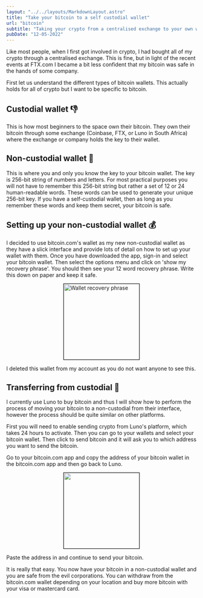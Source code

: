 ```yaml
---
layout: "../../layouts/MarkdownLayout.astro"
title: "Take your bitcoin to a self custodial wallet"
url: "bitcoin"
subtitle: "Taking your crypto from a centralised exchange to your own wallet."
pubDate: "12-05-2022"
---
```



Like most people, when I first got involved in crypto, I had bought all of my crypto through a centralised exchange. This is fine, but in light of the recent events at FTX.com I became a bit less confident that my bitcoin was safe in the hands of some company.

First let us understand the different types of bitcoin wallets. This actually holds for all of crypto but I want to be specific to bitcoin.

## Custodial wallet 👎

This is how most beginners to the space own their bitcoin. They own their bitcoin through some exchange (Coinbase, FTX, or Luno in South Africa) where the exchange or company holds the key to their wallet.

## Non-custodial wallet 🥰

This is where you and only you know the key to your bitcoin wallet. The key is 256-bit string of numbers and letters. For most practical purposes you will not have to remember this 256-bit string but rather a set of 12 or 24 human-readable words. These words can be used to generate your unique 256-bit key. If you have a self-custodial wallet, then as long as you remember these words and keep them secret, your bitcoin is safe.

## Setting up your non-custodial wallet 💰

I decided to use bitcoin.com's wallet as my new non-custodial wallet as they have a slick interface and provide lots of detail on how to set up your wallet with them. Once you have downloaded the app, sign-in and select your bitcoin wallet. Then select the options menu and click on 'show my recovery phrase'. You should then see your 12 word recovery phrase. Write this down on paper and keep it safe.

<img
	src='/assets/recovery_phrase.jpeg'
	alt='Wallet recovery phrase'
	style='width: 200px; margin: 0 auto 0 auto; display: block; border: 1px solid black'
/>

I deleted this wallet from my account as you do not want anyone to see this.

## Transferring from custodial 💸

I currently use Luno to buy bitcoin and thus I will show how to perform the process of moving your bitcoin to a non-custodial from their interface, however the process should be quite similar on other platforms.

First you will need to enable sending crypto from Luno's platform, which takes 24 hours to activate. Then you can go to your wallets and select your bitcoin wallet. Then click to send bitcoin and it will ask you to which address you want to send the bitcoin.

Go to your bitcoin.com app and copy the address of your bitcoin wallet in the bitcoin.com app and then go back to Luno.

<img
	src='/assets/bitcoin_address.jpeg'
	style='width: 200px; margin: 0 auto 0 auto; display: block; border: 1px solid black'
/>

Paste the address in and continue to send your bitcoin.

It is really that easy. You now have your bitcoin in a non-custodial wallet and you are safe from the evil corporations. You can withdraw from the bitcoin.com wallet depending on your location and buy more bitcoin with your visa or mastercard card.
